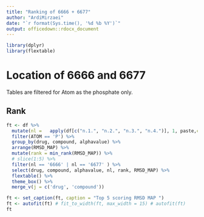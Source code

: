 ```yaml
---
title: "Ranking of 6666 + 6677"
author: "ArdiMirzaei"
date: "`r format(Sys.time(), '%d %b %Y')`"
output: officedown::rdocx_document
---
```


```r
library(dplyr)
library(flextable)

```

# Location of 6666 and 6677

Tables are filtered for Atom as the phosphate only. 

## Rank 

```r

ft <- df %>%
  mutate(nl =   apply(df[c("n.1.", "n.2.", "n.3.", "n.4.")], 1, paste,collapse="")) %>%
  filter(ATOM == 'P') %>%
  group_by(drug, compound, alphavalue) %>%
  arrange(RMSD_MAP) %>%
  mutate(rank = min_rank(RMSD_MAP)) %>%
  # slice(1:5) %>%
  filter(nl == '6666' | nl == '6677' ) %>%
  select(drug, compound, alphavalue, nl, rank, RMSD_MAP) %>%
  flextable() %>%
  theme_box() %>%  
  merge_v(j = c('drug', 'compound'))

ft <- set_caption(ft, caption = "Top 5 scoring RMSD MAP ")
ft <- autofit(ft) # fit_to_width(ft, max_width = 15) # autofit(ft)
ft
```